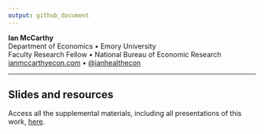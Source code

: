 ```yaml
---
output: github_document
---
```


**Ian McCarthy**  
Department of Economics • Emory University<br>
Faculty Research Fellow • National Bureau of Economic Research<br>
[ianmccarthyecon.com](https://www.ianmccarthyecon.com) • [\@ianhealthecon](https://twitter.com/ianhealthecon)

------------------------------------------------------------------------

## Slides and resources

Access all the supplemental materials, including all presentations of this work, [here](https://physician-hospital-vi.research.ianmccarthyecon.com).
